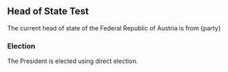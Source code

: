 <!-- Very much a work in progress -->
## Head of State Test
<p>The current head of state of the Federal Republic of Austria is from {party}</p>

### Election
The President is elected using direct election. 
